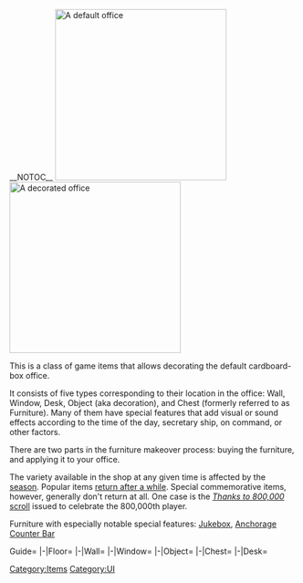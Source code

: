 __NOTOC__
[[File:Default_Office.png|right|thumb|300px|A default office]]
[[File:Decorated_Office.png|right|thumb|300px|A decorated office]]

This is a class of game items that allows decorating the default cardboard-box office.

It consists of five types corresponding to their location in the office: Wall, Window, Desk, Object (aka decoration), and Chest (formerly referred to as Furniture). Many of them have special features that add visual or sound effects according to the time of the day, secretary ship, on command, or other factors.

There are two parts in the furniture makeover process: buying the furniture, and applying it to your office.

The variety available in the shop at any given time is affected by the [[Seasonal|season]].<!-- such furniture need to be added on that page --> Popular items [[Recent Updates#Last update|return after a while]]. Special commemorative items, however, generally don't return at all. One case is the [[Furniture#Object|''Thanks to 800,000'' scroll]] issued to celebrate the 800,000th player.

Furniture with especially notable special features: [[Jukebox]], [[Furniture/Notes#Anchorage Counter Bar|Anchorage Counter Bar]]

<tabber>Guide=
{{:Furniture/Guide}}
|-|Floor=
{{:Furniture/Floor}}
|-|Wall=
{{:Furniture/Wall}}
|-|Window=
{{:Furniture/Window}}
|-|Object=
{{:Furniture/Object}}
|-|Chest=
{{:Furniture/Chest}}
|-|Desk=
{{:Furniture/Desk}}
</tabber>

[[Category:Items]]
{{Mechanics}}
[[Category:UI]]